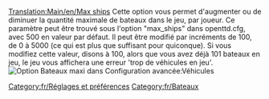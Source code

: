 [[Translation:Main/en/Max ships]]
Cette option vous permet d'augmenter ou de diminuer la quantité maximale de bateaux dans le jeu, par joueur. Ce paramètre peut être trouvé sous l'option "max_ships" dans openttd.cfg, avec 500 en valeur par défaut. Il peut être modifié par incréments de 100, de 0 à 5000 (ce qui est plus que suffisant pour quiconque). Si vous modifiez cette valeur, disons à 100, alors que vous avez déjà 101 bateaux en jeu, le jeu vous affichera une erreur 'trop de véhicules en jeu'.
[[File:en/Maxvehiclesships.png|frame|Option Bateaux maxi dans Configuration avancée:Véhicules]]

[[Category:fr/Réglages et préférences]]
[[Category:fr/Bateaux]]